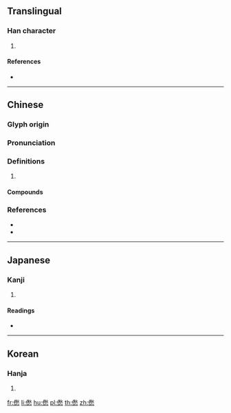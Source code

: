 {{character info/new}}
==Translingual==

===Han character===
{{Han char|rn=9|rad=人|as=13|sn=15|four=29238|canj=OHFP|ids=⿰亻愁}}

# {{defn|Han|sort=人13}}

====References====
* {{Han ref|kx=0118.170|dkj=01169|dj=0251.020|hdz=10225.110|uh=50FD|ud=20733|bh=E4F0|bd=58608}}

----

==Chinese==
{{zh-forms|alt=偢}}

===Glyph origin===
{{Han etym}}

===Pronunciation===
{{zh-pron
|m=zhōu
|c=zau6,zau3
|mc=y
|oc=y
|cat=
}}

===Definitions===
{{zh-hanzi}}

# {{zh-only|僝僽}}

====Compounds====
{{zh-der|僝僽|自僝自僽}}

===References===
* {{R:twedu|B00180}}
* {{R:yue:Hanzi}}

----

==Japanese==

===Kanji===
{{ja-kanji|grade=|rs=人13}}

# {{defn|lang=ja|sort=人13}}

====Readings====
* {{ja-readings|on=[[しゅう]] (shū)|kun=[[ののしる]] (nonoshiru)}}

----

==Korean==

===Hanja===
{{ko-hanja|hangeul=[[추]]|rv=chu|mr=ch'u}}

# {{defn|lang=ko|sort=人13}}
[[fr:僽]]
[[li:僽]]
[[hu:僽]]
[[pl:僽]]
[[th:僽]]
[[zh:僽]]